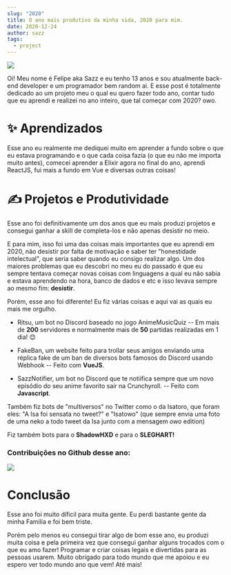 ```yaml
---
slug: "2020"
title: O ano mais produtivo da minha vida, 2020 para mim.
date: 2020-12-24
author: sazz
tags:
  - project
---
```

![](/images/mapadaminhavida.png)



Oi! Meu nome é Felipe aka Sazz e eu tenho 13 anos e sou atualmente back-end developer e um programador bem random ai. E esse post é totalmente dedicado ao um projeto meu o qual eu quero fazer todo ano, contar tudo que eu aprendi e realizei no ano inteiro, que tal começar com 2020? owo.



# ✨ Aprendizados

Esse ano eu realmente me dediquei muito em aprender a fundo sobre o que eu estava programando e o que cada coisa fazia (o que eu não me importa muito antes), comecei aprender a Elixir agora no final do ano, aprendi ReactJS, fui mais a fundo em Vue e diversas outras coisas!

# ✍ Projetos e Produtividade

Esse ano foi definitivamente um dos anos que eu mais produzi projetos e consegui ganhar a skill de completa-los e não apenas desistir no meio.

E para mim, isso foi uma das coisas mais importantes que eu aprendi em 2020, não desistir por falta de motivação e saber ter "honestidade intelectual", que seria saber quando eu consigo realizar algo. Um dos maiores problemas que eu descobri no meu eu do passado é que eu sempre tentava começar novas coisas com linguagens a qual eu não sabia e estava aprendendo na hora, banco de dados e etc e isso levava sempre ao mesmo fim: **desistir**.

Porém, esse ano foi diferente! Eu fiz várias coisas e aqui vai as quais eu mais me orgulho.

- Ritsu, um bot no Discord baseado no jogo AnimeMusicQuiz
-- Em mais de **200** servidores e normalmente mais de **50** partidas realizadas em 1 dia! 😊

- FakeBan, um website feito para trollar seus amigos enviando uma réplica fake de um ban de diversos bots famosos do Discord usando Webhook -- Feito com **VueJS**.

- SazzNotifier, um bot no Discord que te notiifica sempre que um novo episódio do seu anime favorito sair na Crunchyroll. -- Feito com **Javascript**.

Também fiz bots de "multiversos" no Twitter como o da Isatoro, que foram eles: "A Isa foi sensata no tweet?" e "Isatowo" (que sempre envia uma foto de uma neko a todo tweet da Isa junto com a mensagem *owo* edition)

Fiz também bots para o **ShadowHXD** e para o **SLEGHART!**

### Contribuições no Github desse ano:

![](https://sazz-love-sexy.lolis.cyou/kEcba.png)

# Conclusão

Esse ano foi muito díficil para muita gente. Eu perdi bastante gente da minha Familía e foi bem triste.


Porém pelo menos eu consegui tirar algo de bom esse ano, eu produzi muita coisa e pela primeira vez que consegui ganhar alguns trocados com o que eu amo fazer! Programar e criar coisas legais e divertidas para as pessoas usarem. Muito obrigado para todo mundo que me apoiou e eu espero ver todo mundo ano que vem! Até mais!


